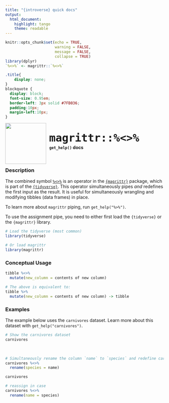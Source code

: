 ```yaml
---
title: "{introverse} quick docs"
output: 
  html_document:
    highlight: tango
    theme: readable
---
```



```r
knitr::opts_chunk$set(echo = TRUE, 
                      warning = FALSE, 
                      message = FALSE, 
                      collapse = TRUE)
library(dplyr)
`%<>%` <- magrittr::`%<>%`
```

```css
.title{
    display: none;
}
blockquote {
  display: block;
  font-size: 0.95em;
  border-left: 3px solid #7FB036;
  padding:10px;
  margin-left:10px;
}
```

<div>
<br>
 <img src = "logo.png" style = "float:left;height:130px;margin-top:-20px;">
 <span style = "font-weight:bold;font-size:40px;"> 
  &nbsp;<code>magrittr::%<>%</code>
 </span>
 <br>
 <b>&nbsp;&nbsp;&nbsp;<code>get_help()</code> docs</b>
</div>
<br>

### Description

The combined symbol [`%<>%`](https://magrittr.tidyverse.org/reference/compound.html) is an operator in the [`{magrittr}`](https://magrittr.tidyverse.org/) package, which is part of the [`{tidyverse}`](https://www.tidyverse.org/). This operator simultaneously pipes _and_ redefines the first input as the result. It is useful for simultaneously wrangling and modifying tibbles (data frames) in place.

To learn more about `magrittr` piping, run `get_help("%>%")`.

To use the assignment pipe, you need to either first load the `{tidyverse}` or the `{magrittr}` library.

```r
# Load the tidyverse (most common)
library(tidyverse)

# Or load magrittr
library(magrittr)
```

### Conceptual Usage 

```r
tibble %<>%
  mutate(new_column = contents of new column)

# The above is equivalent to:
tibble %>%
  mutate(new_column = contents of new column) -> tibble
```

### Examples

The example below uses the `carnivores` dataset. Learn more about this dataset with `get_help("carnivores")`.

```r
# Show the carnivores dataset
carnivores
```

<br>

```r
# Simultaneously rename the column `name` to `species` and redefine carnivores
carnivores %<>%
  rename(species = name)

carnivores
```


```r
# reassign in case
carnivores %<>%
  rename(name = species)
```